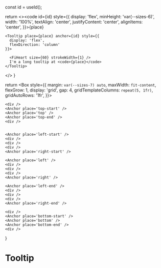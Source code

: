 
  const id = useId();

return <><code id={id} style={{
    display: 'flex',
    minHeight: 'var(--sizes-6)',
    width: '100%',
    textAlign: 'center',
    justifyContent: 'center',
    alignItems: 'center',
  }}>{place}</code>

    <Tooltip place={place} anchor={id} style={{
      display: 'flex',
      flexDirection: 'column'
    }}>

      <FiHeart size={60} strokeWidth={1} />
      I'm a long tooltip at <code>{place}</code>
    </Tooltip>

  </>
}

  return <Box style={{
    margin: `var(--sizes-7) auto`,
    maxWidth: `fit-content`,
    flexGrow: 1,
    display: 'grid',
    gap: 4,
    gridTemplateColumns: `repeat(5, 1fr)`,
    gridAutoRows: '1fr',
  }}>

    <div />
    <Anchor place='top-start' />
    <Anchor place='top' />
    <Anchor place='top-end' />
    <div />


    <Anchor place='left-start' />
    <div />
    <div />
    <div />
    <Anchor place='right-start' />

    <Anchor place='left' />
    <div />
    <div />
    <div />
    <Anchor place='right' />

    <Anchor place='left-end' />
    <div />
    <div />
    <div />
    <Anchor place='right-end' />

    <div />
    <Anchor place='bottom-start' />
    <Anchor place='bottom' />
    <Anchor place='bottom-end' />
    <div />

  </Box>
}

# Tooltip

<Demo />
